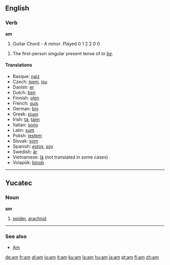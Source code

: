 ==English==

{{rank|go|how|long|120|am|way|even|say}}

===Verb===
'''am'''

# Guitar Chord - ''A minor''. Played 0 1 2 2 0 0  

# The first-person singular present tense of ''to [[be]]''.

==== Translations ====
*Basque: [[naiz]]
*Czech: [[jsem]], [[jsu]]
*Danish: [[er]]
*Dutch: [[ben]]
*Finnish: [[olen]]
*French: [[suis]]
*German: [[bin]]
*Greek: [[είμαι]]
*Irish: [[tá]], [[táim]]
*Italian: [[sono]]
*Latin: [[sum]]
*Polish: [[jestem]]
*Slovak: [[som#Slovak|som]]
*Spanish: [[estoy]], [[soy]]
*Swedish: [[är]]
*Vietnamese: [[là]] (not translated in some cases)
*Volapük: [[binob]]

----

==Yucatec==

===Noun===
'''am'''

# [[spider]], [[arachnid]]

----

===See also===
*[[Am]]

[[de:am]]
[[fr:am]]
[[gl:am]]
[[io:am]]
[[it:am]]
[[ku:am]]
[[la:am]]
[[hu:am]]
[[ja:am]]
[[pt:am]]
[[fi:am]]
[[zh:am]]